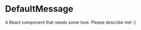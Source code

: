 
<Meta title="@flapjs/services/notify/DefaultMessage"
    component={DefaultMessage}/>

# DefaultMessage

A React component that needs some love. Please describe me! :(

<Props of={DefaultMessage}/>

